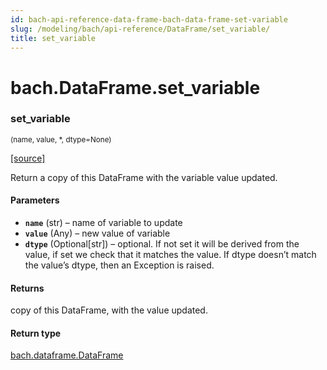 ```yaml
---
id: bach-api-reference-data-frame-bach-data-frame-set-variable
slug: /modeling/bach/api-reference/DataFrame/set_variable/
title: set_variable
---
```


# bach.DataFrame.set_variable

<div className="method">

### <span className="name">set_variable</span>

<small className="parameter-list">(<span className="parameter" id="name">name</span>, <span className="parameter" id="value">value</span>, <span className="parameter" id="*">\*</span>, <span className="parameter" id="dtype">dtype=None</span>)</small>


&#8203;<span className="view-source">[[source]](https://github.com/objectiv/objectiv-analytics/blob/mainon3.8/site-packages/bach/dataframe.py)</span>

<div className="content">

Return a copy of this DataFrame with the variable value updated.


#### Parameters

* **`name`** (str) – name of variable to update
* **`value`** (Any) – new value of variable
* **`dtype`** (Optional[str]) – optional. If not set it will be derived from the value, if set we check that it
matches the value. If dtype doesn’t match the value’s dtype, then an Exception is raised.



#### Returns

copy of this DataFrame, with the value updated.



#### Return type

[bach.dataframe.DataFrame](/modeling/bach/api-reference/DataFrame/bach.DataFrame.mdx)



</div>


</div>
